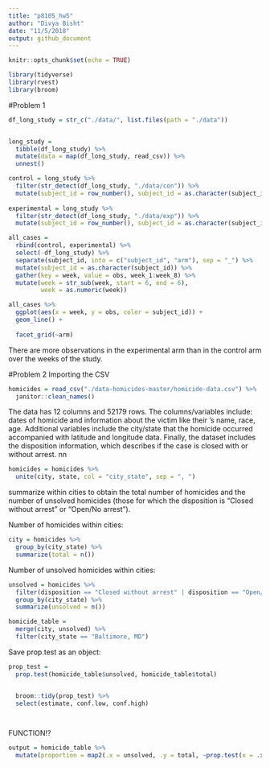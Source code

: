 ```yaml
---
title: "p8105_hw5"
author: "Divya Bisht"
date: "11/5/2018"
output: github_document
---
```


```r
knitr::opts_chunk$set(echo = TRUE)

library(tidyverse)
library(rvest)
library(broom)
```

#Problem 1
```r

df_long_study = str_c("./data/", list.files(path = "./data"))


long_study = 
  tibble(df_long_study) %>% 
  mutate(data = map(df_long_study, read_csv)) %>% 
  unnest()

control = long_study %>% 
  filter(str_detect(df_long_study, "./data/con")) %>%
  mutate(subject_id = row_number(), subject_id = as.character(subject_id), subject_id = str_c(subject_id, "_control")) %>%
  
experimental = long_study %>% 
  filter(str_detect(df_long_study, "./data/exp")) %>%
  mutate(subject_id = row_number(), subject_id = as.character(subject_id), subject_id = str_c(subject_id, "_exp")) %>% 

all_cases = 
  rbind(control, experimental) %>% 
  select(-df_long_study) %>%
  separate(subject_id, into = c("subject_id", "arm"), sep = "_") %>% 
  mutate(subject_id = as.character(subject_id)) %>% 
  gather(key = week, value = obs, week_1:week_8) %>% 
  mutate(week = str_sub(week, start = 6, end = 6), 
         week = as.numeric(week)) 

```

```r
all_cases %>% 
  ggplot(aes(x = week, y = obs, color = subject_id)) + 
  geom_line() +
  
  facet_grid(~arm)
```
There are more observations in the experimental arm than in the control arm over the weeks of the study. 




#Problem 2 
Importing the CSV
```r
homicides = read_csv("./data-homicides-master/homicide-data.csv") %>% 
  janitor::clean_names()
```

The data has 12 columns and 52179 rows. The columns/variables include: dates of homicide and information about the victim like their 's name, race, age. Additional variables include the city/state that the homicide occurred accompanied with latitude and longitude data. Finally, the dataset includes the disposition information, which describes if the case is closed with or without arrest. nn  

```r
homicides = homicides %>%
  unite(city, state, col = "city_state", sep = ", ")
```

summarize within cities to obtain the total number of homicides and the number of unsolved homicides (those for which the disposition is “Closed without arrest” or “Open/No arrest”).

Number of homicides within cities:
```r
city = homicides %>% 
  group_by(city_state) %>% 
  summarize(total = n())
```

Number of unsolved homicides within cities:
```r
unsolved = homicides %>% 
  filter(disposition == "Closed without arrest" | disposition == "Open/No arrest") %>% 
  group_by(city_state) %>%
  summarize(unsolved = n())
```

```r
homicide_table = 
  merge(city, unsolved) %>% 
  filter(city_state == "Baltimore, MD")
```

Save prop.test as an object: 
```r
prop_test = 
  prop.test(homicide_table$unsolved, homicide_table$total)


  broom::tidy(prop_test) %>% 
  select(estimate, conf.low, conf.high)
  
```


```r

```

FUNCTION!?
```r
output = homicide_table %>% 
  mutate(proportion = map2(.x = unsolved, .y = total, ~prop.test(x = .x, n = .y)))
```






